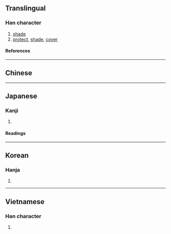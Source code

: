 {{character info/new}}
==Translingual==

===Han character===
{{Han char|rn=53|rad=广|as=11|sn=14|four=00231|canj=INLI|ids=⿸广陰}}

# [[shade]]
# [[protect]], [[shade]], [[cover]]

====References====
{{Han ref|kx=0350.040|dkj=09463|dj=0661.060|hdz=20897.020|uh=5ED5}}

----

==Chinese==
{{zh-see|蔭|v}}

----

==Japanese==

===Kanji===
{{ja-kanji|grade=|rs=广11}}

# {{defn|lang=ja|sort=广11}}

====Readings====
{{ja-readings
|on=いん, おん
|kun=おほふ, かばふ, かげ
}}

----

==Korean==

===Hanja===
{{ko-hanja|음}}

# {{defn|lang=ko|sort=广11}}

----

==Vietnamese==

===Han character===
{{vi-readings|rs=广11|reading=ấm}}

# {{defn|lang=vi|sort=广11}}